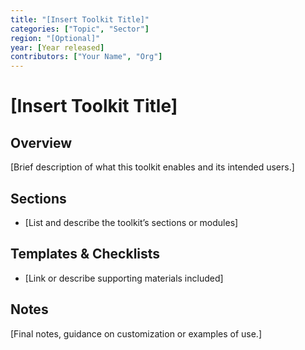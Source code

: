 ```yaml
---
title: "[Insert Toolkit Title]"
categories: ["Topic", "Sector"]
region: "[Optional]"
year: [Year released]
contributors: ["Your Name", "Org"]
---
```


# \[Insert Toolkit Title\]

## Overview

\[Brief description of what this toolkit enables and its intended users.\]

## Sections

-   \[List and describe the toolkit’s sections or modules\]

## Templates & Checklists

-   \[Link or describe supporting materials included\]

## Notes

\[Final notes, guidance on customization or examples of use.\]
